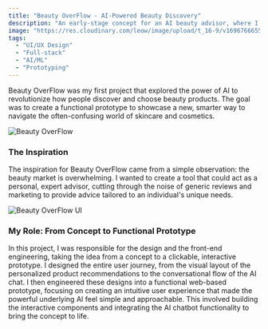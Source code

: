 ```yaml
---
title: "Beauty OverFlow - AI-Powered Beauty Discovery"
description: "An early-stage concept for an AI beauty advisor, where I led the product design and front-end engineering for the prototype."
image: "https://res.cloudinary.com/leow/image/upload/t_16-9/v1696766655/project/beauty-overflow/x0qszoezmsrjqhhhirnl.png"
tags:
  - "UI/UX Design"
  - "Full-stack"
  - "AI/ML"
  - "Prototyping"
---
```



Beauty OverFlow was my first project that explored the power of AI to revolutionize how people discover and choose beauty products. The goal was to create a functional prototype to showcase a new, smarter way to navigate the often-confusing world of skincare and cosmetics.

<Image
  src="https://res.cloudinary.com/leow/image/upload/t_Large/v1696766655/project/beauty-overflow/x0qszoezmsrjqhhhirnl.png"
  alt="Beauty OverFlow"
  width={1200}
  height={716}
  loading="eager"
  class="max-w-md"
/>

### The Inspiration

The inspiration for Beauty OverFlow came from a simple observation: the beauty market is overwhelming. I wanted to create a tool that could act as a personal, expert advisor, cutting through the noise of generic reviews and marketing to provide advice tailored to an individual's unique needs.

<Image
  src="https://res.cloudinary.com/leow/image/upload/t_Large/v1760236930/project/beauty-overflow/bof1_btzghq.png"
  alt="Beauty OverFlow UI"
  width={1200}
  height={822}
  loading="eager"
  class="max-w-md"
/>

### My Role: From Concept to Functional Prototype

In this project, I was responsible for the design and the front-end engineering, taking the idea from a concept to a clickable, interactive prototype. I designed the entire user journey, from the visual layout of the personalized product recommendations to the conversational flow of the AI chat. I then engineered these designs into a functional web-based prototype, focusing on creating an intuitive user experience that made the powerful underlying AI feel simple and approachable. This involved building the interactive components and integrating the AI chatbot functionality to bring the concept to life.
